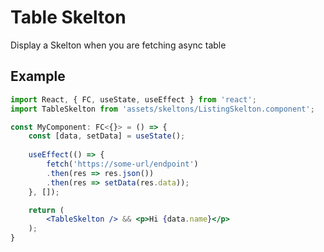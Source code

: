 
<Meta title="Skeltons/table" component={TableSkelton} />

# Table Skelton

Display a Skelton when you are fetching async table

## Example
```jsx
import React, { FC, useState, useEffect } from 'react';
import TableSkelton from 'assets/skeltons/ListingSkelton.component';

const MyComponent: FC<{}> = () => {
    const [data, setData] = useState();
    
    useEffect(() => {
        fetch('https://some-url/endpoint')
        .then(res => res.json())
        .then(res => setData(res.data));
    }, []);

    return (
        <TableSkelton /> && <p>Hi {data.name}</p>
    );
}
```

<Preview>
  <Story name="default">
    <TableSkelton />
  </Story>
</Preview>